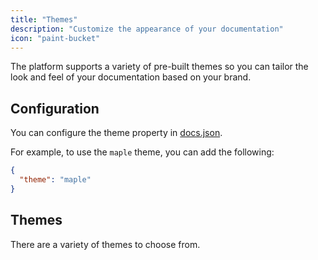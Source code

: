 ```yaml
---
title: "Themes"
description: "Customize the appearance of your documentation"
icon: "paint-bucket"
---
```



The platform supports a variety of pre-built themes so you can tailor the look and feel of your documentation based on your brand.

## Configuration

You can configure the theme property in [docs.json](/core-concepts/settings#param-theme).

For example, to use the `maple` theme, you can add the following:

```json
{
  "theme": "maple"
}
```

## Themes

There are a variety of themes to choose from.

<br />

<ThemeCard title="Mint" description="Classic documentation theme with time-tested layouts and familiar navigation." image="/images/themes/mint.png" href="https://mint.mintlify.app" />

<ThemeCard title="Maple" description="Modern, clean aesthetics perfect for AI and SaaS products." image="/images/themes/maple.png" href="https://maple.mintlify.app" />

<ThemeCard title="Palm" description="Sophisticated fintech theme with deep customization for enterprise documentation." image="/images/themes/palm.png" href="https://palm.mintlify.app" />

<ThemeCard title="Willow" description="Stripped-back essentials for distraction-free documentation." image="/images/themes/willow.png" href="https://willow.mintlify.app" />

<ThemeCard title="Linden" description="Retro terminal vibes with monospace fonts for that 80s hacker aesthetic." image="/images/themes/linden.png" href="https://linden.mintlify.app" />
